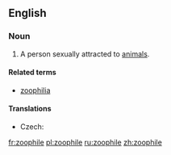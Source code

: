 ==English==

===Noun===
{{en-noun}}

# A person sexually attracted to [[animal]]s.

====Related terms====
* [[zoophilia]]

====Translations====
{{trans-top|person sexually attracted to animals}}
* Czech: {{t|cs|zoofil|m}}
{{trans-mid}}
{{trans-bottom}}

[[fr:zoophile]]
[[pl:zoophile]]
[[ru:zoophile]]
[[zh:zoophile]]